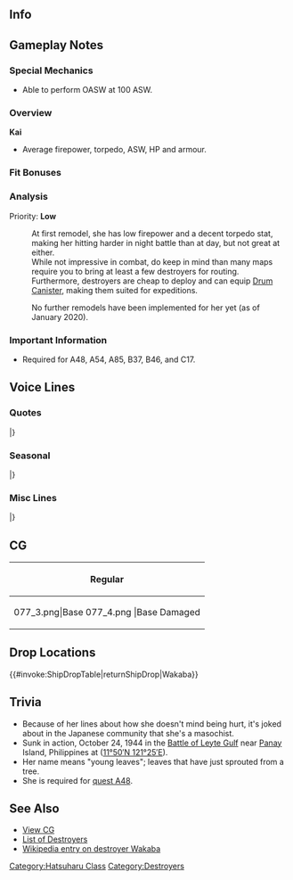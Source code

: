==Info==
{{KanmusuInfo|ID=077}}
{{KanmusuInfo|ID=077a}}

==Gameplay Notes==
===Special Mechanics===
* Able to perform OASW at 100 ASW.

===Overview===
'''Kai'''
* Average firepower, torpedo, ASW, HP and armour.  

===Fit Bonuses===
{{:{{BASEPAGENAME}}/Equipment Bonuses}}
{{clear}}

===Analysis===
Priority: '''Low'''

:At first remodel, she has low firepower and a decent torpedo stat, making her hitting harder in night battle than at day, but not great at either.
:While not impressive in combat, do keep in mind than many maps require you to bring at least a few destroyers for routing.
:Furthermore, destroyers are cheap to deploy and can equip [[Drum Canister]], making them suited for expeditions.

:No further remodels have been implemented for her yet (as of January 2020).

===Important Information===
* Required for A48, A54, A85, B37, B46, and C17. 

==Voice Lines==
===Quotes===
{{ShipquoteHeader}}
{{ShipquoteKai
|scenario = Introduction
|origin = 駆逐艦、若葉だ。
|translation = I'm the destroyer Wakaba.
|audio = Wakaba-Introduction.ogg
}}
{{ShipquoteKai
|scenario = Library
|origin = 初春型駆逐艦3番艦、若葉だ。
アッツ島沖海戦やキスカ島撤退作戦などに参加した。そうだ、北方海域だ。ああ、濃霧には注意が必要だ。
ぶつかりやすい。特に「初霜」、お前は要注意だ。
|translation = I'm the 3rd ship of the Hatsuharu-class destroyers, Wakaba.
I participated in the Battle of Attu and the Kiska Withdrawal Operation. That's right, in the Northern seas. Ah, you need to be very careful in dense fog.
It's easy to get into collisions. Especially you Hatsushimo, be extra careful.<ref>She collided with Hatsushimo while in dense fog during the Kiska Withdrawal Operation.</ref> 
|audio = Wakaba-Library.ogg
}}
{{ShipquoteKai
|scenario = Secretary 1
|origin = 若葉だ。
|translation = I'm Wakaba.
|audio = Wakaba-Secretary_1.ogg
}}
{{ShipquoteKai
|scenario = Secretary 2
|origin = いつでも出撃可能だ。
|translation = I can sortie any time.
|audio = Wakaba-Secretary_2.ogg
}}
{{ShipquoteKai
|scenario = Secretary 2
|kai = yes
|origin = 若葉、準備OKだ。
|translation = I'm all ready.
|audio = WakabaKai-Secretary_2.ogg
}}
{{ShipquoteKai
|scenario = Secretary 3
|origin = ん？解読不能なモールス信号だな。どういう意味だ。
|translation = Hmm? What is the meaning of this indecipherable Morse code?
|audio = Wakaba-Secretary_3.ogg
}}
{{ShipquoteKai
|scenario = Secretary Idle
|kai = yes
|origin = 時間は貴重だ。こうしている間にも、事態は動いているのに…。体がむずむずするな…。
|translation = Time is valuable. Time and tide wait for no man... I'm itching to do something...<ref>Her launch was delayed by four months due to defects found while building Hatsuharu.</ref>
|audio = WakabaKai-Idle.ogg
}}
{{ShipquoteKai
|scenario = Secretary (Married)
|kai = yes
|origin = 休め…って？お言葉ですが提督、艦隊任務を続けさせてください…。大丈夫、です。
|translation = Get some rest...? If I may speak freely Admiral, please let me continue fleet duties... I'm fine.
|audio = WakabaKai-Secretary Married.ogg
}}
{{ShipquoteKai
|scenario = Wedding
|origin = 奇跡の作戦、キスカ！　キス……か？……って、なんだ、おい。顔が近いぞ！
|translation = The miraculous operation, Kiska! A... kiss? ...Wait what? Oi. Your face is too close.<ref>Kiska is a pun between the name of the island and sounding like being asked for a kiss. The [https://ja.wikipedia.org/wiki/%E3%82%AD%E3%82%B9%E3%82%AB%E5%B3%B6%E6%92%A4%E9%80%80%E4%BD%9C%E6%88%A6#.E3.82.AD.E3.82.B9.E3.82.AB.E3.81.AE.E5.A5.87.E8.B7.A1 miracle] she is referring to is the dense fog that rolled in before the operation allowing it to be successfuly completed without being attacked by the Allies.</ref>
|audio = Wakaba-Wedding.ogg
}}
{{ShipquoteKai
|scenario = Player's Score
|origin = 連絡があるみたいだぞ。
|translation = Looks like you've got a call.
|audio = Wakaba-Looking_At_Scores.ogg
}}
{{ShipquoteKai
|scenario = Player's Score
|kai = yes
|origin = そうだな、状況をまず確認しよう。
|translation = That's right, let's check out the situation first.
|audio = WakabaKai-Looking_At_Scores.ogg
}}
{{ShipquoteKai
|scenario = Joining the Fleet
|origin = 若葉、出撃する。
|translation = Wakaba, sortieing.
|audio = Wakaba-Joining_A_Fleet.ogg
}}
{{ShipquoteKai
|scenario = Equipment 1
|origin = 強化、助かる。
|translation = This upgrade helps.
|audio = Wakaba-Equipment_3.ogg
}}
{{ShipquoteKai
|scenario = Equipment 1
|kai = yes
|origin = ふむ、助かる。これはいい！<ref>Shared with Supply before Kai.</ref>
|translation = Yup, this helps. It's good!
|audio = WakabaKai-Equipment_1.ogg
}}
{{ShipquoteKai
|scenario = Equipment 2
|origin = また、この手を汚せと言うのか…。
|translation = Do you mean to taint my efforts again...
|audio = Wakaba-Equipment_2.ogg
}}
{{ShipquoteKai
|scenario = Equipment 2
|kai = yes
|origin = 初春型とて、改修すれば問題無い。いけるぞ。
|translation = There won't be any problems if you upgrade the Hatsuharu-class. I can do this.<ref>During her construction, problems found during Hatsuharu's trials and the [https://en.wikipedia.org/wiki/Japanese_torpedo_boat_Tomozuru Tomozuru Incident] caused designers to modify her design to improve stability.</ref>
|audio = WakabaKai-Equipment_2.ogg
}}
{{ShipquoteKai
|scenario = Equipment 3
|origin = 24時間、寝なくても大丈夫。<ref>Shared with Secretary Married before Kai.</ref>
|translation = I'm fine being awake for 24 hours straight.
|audio = Wakaba-Equipment_1.ogg
}}
{{ShipquoteKai
|scenario = Supply
|kai = yes
|origin = ありがたい。これでまた、戦える。
|translation = Thanks. I can keep fighting with this.
|audio = WakabaKai-Supply.ogg
}}
{{ShipquoteKai
|scenario = Docking (Minor Damage)
|origin = うむ。礼を言う。
|translation = Yup. My thanks.
|audio = Wakaba-Docking_Minor.ogg
}}
{{ShipquoteKai
|scenario = Docking (Minor Damage)
|kai = yes
|origin = そうか…。修理すれば、また、すぐ戦える…。すぐだ！
|translation = That's right... Once repairs are done I'll go back to fighting soon... Very soon!
|audio = WakabaKai-Docking_Minor.ogg
}}
{{ShipquoteKai
|scenario = Docking (Major Damage)
|origin = 修理か。それも悪くない。
|translation = Repairs huh. That's not a bad idea.
|audio = Wakaba-Docking_Major.ogg
}}
{{ShipquoteKai
|scenario = Construction
|origin = 新造艦が完成した。
|translation = A new ship has been completed.
|audio = Wakaba-Construction.ogg
}}
{{ShipquoteKai
|scenario = Returning from Sortie
|origin = 艦隊が帰投した。
|translation = The fleet has returned to port.
|audio = Wakaba-Returning_From_Sortie.ogg
}}
{{ShipquoteKai
|scenario = Starting a Sortie
|origin = 出る。
|translation = I'm off.
|audio = Wakaba-Starting_A_Sortie.ogg
}}
{{ShipquoteKai
|scenario = Starting a Battle
|origin = 左舷、敵艦発見だ。
|translation = Enemy ships spotted to port.
|audio = Wakaba-Battle_Start.ogg
}}
{{ShipquoteKai
|scenario = Attack
|origin = 大丈夫だ。
|translation = I'm fine.
|audio = Wakaba-Attack.ogg
}}
{{ShipquoteKai
|scenario = Night Battle Attack
|origin = 安心しろ。
|translation = Don't worry.
|audio = Wakaba-Night_Battle.ogg
}}
{{ShipquoteKai
|scenario = Night Battle Attack
|kai = yes
|origin = 大丈夫だ。
|translation = I'm fine.
|audio = WakabaKai-Night_Attack.ogg
}}
{{ShipquoteKai
|scenario = Night Battle
|origin = この瞬間を待っていた！！
|translation = I was waiting for this moment!!
|audio = Wakaba-Night_Battle.ogg
}}
{{ShipquoteKai
|scenario = MVP
|origin = そうか！これが奇跡の作戦、キスカ…だな？なに？違うのか…。
|translation = Is that so! This is that like miraculous operation, Kiska... right? What? It's not...
|audio = Wakaba-MVP.ogg
}}
{{ShipquoteKai
|scenario = Minor Damage 1
|origin = くっそぉ…
|translation = Shit...
|audio = Wakaba-Minor_Damage_1.ogg
}}
{{ShipquoteKai
|scenario = Minor Damage 2
|origin = やるな……！
|translation = Now you've done it...!
|audio = Wakaba-Minor_Damage_2.ogg
}}
{{ShipquoteKai
|scenario = Major Damage
|origin = 痛いぞ！だが…悪くない。
|translation = That hurts! But... I don't mind...
|audio = Wakaba-Major_Damage.ogg
}}
{{ShipquoteKai
|scenario = Sunk
|origin = 若葉だ… 沈むぞ...少し...嫌だな...
|translation = I'm... sinking... I don't really... like this...
|audio = Wakaba-Sunk.ogg
}}
|} <references/>

{{clear}}

===Seasonal===
{{SeasonalHeaderOld}}
{{SeasonalQuote
|scenario = [[Seasonal/New_Year_2015|New Year 2015]]
|origin =新年か、この瞬間を待っていた。提督、今年もよろしく頼む！・・・ああ、大丈夫だ！
|translation =	It’s the New Year, I was waiting for this. Please look after me this year too, Admiral! …Ah, I’m fine!
|audio = Wakaba_2015newyear.ogg
|notes = 
}}
{{SeasonalQuote
|scenario = [[Seasonal/Setsubun_2015|Setsubun 2015]]
|origin = 節分だと？この豆を提督に投げればいいのか？違うな、ではどうすれば？
|translation =	It’s Setsubun? Can I throw these beans at the Admiral? I can’t, then who should I throw them at?
|audio =Wakaba _Setsubun_2015_Sec1.ogg
|notes = 
}}
{{SeasonalQuote
|scenario = [[Seasonal/Christmas_2015|Christmas 2015]]
|origin = クリスマスか…大丈夫！！ターキーとケーキなら既に買ってある。大丈夫だ！！
|translation =	It’s Christmas… Everything is fine!! I’ve already bought the cake and turkey. It’s all under control!!
|audio = Wakaba_Christmas_2015_Sec1.ogg
|notes =
}}
{{SeasonalQuote
|scenario = [[Seasonal/Valentine%27s_Day_2018|Valentine’s Day 2018]]
|origin = 若葉が作ったあチョコだ。悪くはないはずだ。できれば２４時間以内に…あぁ、もう食べるのか？
|translation =	It’s some chocolate I made. I shouldn’t taste bad. If possible, please eat it within 24 ho… Ah, you’re already eating it?
|audio = Wakaba_Valentines_2018_Sec_1.mp3
|notes = 
}}
{{SeasonalQuote
|scenario = [[Seasonal/White_Day_2018|White Day 2018]]
|origin = これは、チョコのお返しっというわけか。何だ、菓子か。悪くない。ちょど小腹が減ってたんだ。本当だぞ。
|translation =	So this is what they call a return gift. Oh it’s snacks. Not bad. I was just getting a bit hungry. I’m serious.
|audio = Wakaba_White_Day_2018_Sec1.mp3
|notes = 
}}
{{SeasonalQuote
|scenario = [[Seasonal/Coming_of_Spring_2018|Coming of Spring 2018]]
|origin = 来たか、春が。この季節は好きだ。名前？そうだ、若葉が進水季節もあるしな。
|translation =	Spring is here. I like this season? My name? That’s right, this is the season when I was launched.
|audio = Wakaba_Spring_2018_Sec1.mp3
|notes = 
}}
{{SeasonalQuote
|scenario = [[Seasonal/Fifth_Anniversary|5th Anniversary]]
|origin = 五周年だ。この瞬間を待っていた。ありがたいな。夢のようだ。そう、夢の。
|translation =	It’s the 5th Anniversary. I was waiting for this moment. Thank you. This feels like a dream. Yes, like a dream.
|audio = Wakaba_5th_Anniversary_Sec1.mp3
|notes = 
}}
{{SeasonalQuote
|scenario = [[Seasonal/Rainy_Season_2018|Rainy Season 2018]]
|origin = 最近、よく降るな。梅雨か…だが、これはこれで悪くない。ものは考えようだ。
|translation =	It’s been pouring recently. It’s the rainy season… But, this isn’t bad at all. It’s all about the right attitude.
|audio = Wakaba_Rainy_Season_2018_Sec1.mp3
|notes = 
}}
{{SeasonalQuote
|scenario = [[Seasonal/Summer_2018|Summer 2018]]
|origin = 夏が来たようだ。うむ、これはまぎれもなく、夏。暑い。ん、まあ、そういうものだは。
|translation =	Looks like summer is here. Yup, it's definitely summer. It's hot. Ngh, well, that's how it is.
|audio = Wakaba_Summer_2018_Sec1.mp3
|notes = 
}}
{{SeasonalQuote
|scenario = [[Seasonal/Saury_2018|Saury 2018]]
|origin = 秋刀魚か…悪くない。我が二十一駆も漁の支援に…了解した。駆逐艦、若葉、全力で任務に当たろう。
|translation =	Saury... It's not bad. Our DesDiv21 will support the fishing... Roger that. I'll put my all into completing the mission.
|audio = Wakaba_Sec1_Saury_2018.mp3
|notes = 
}}
{{SeasonalQuote
|scenario = [[Seasonal/Late_Autumn_2018|Late Autumn 2018]]
|origin = この季節は、用心が必要だ。特に対空監視をこたってはいけない。そうだ、たとえ港にいる時でもだ。
|translation =	We can't let our guard down during this season. Especially on anti-air watch. Yes, not even in port.
|audio = Wakaba_Late_Autumn_2018_Sec1.mp3
|notes = 
}}
{{SeasonalQuote
|scenario = [[Seasonal/Sixth_Anniversary|6th Anniversary]]
|origin = 	我々はついに六周年だ。この瞬間を待っていた。悪くないぞ。本当にありがたいことだ。
|translation =	It's finally our 6th Anniversary. I was waiting for this moment. It's not bad. I'm really grateful.
|audio = Wakaba_6th_Anniversary_Sec2.mp3
|notes = Secretary 2
}}
{{SeasonalQuote
|scenario = [[Seasonal/Seventh_Anniversary|7th Anniversary]]
|origin = 提督、我々はついに七周年。この瞬間を待っていた。本当にありがたいことだ。あぁ、わるくない。
|translation =	Admiral, it's finally our 7th Anniversary. I've been waiting for this moment. I'm really thankful for everything. Yeah, not bad.
|audio = Wakaba_7th_Anniversary_Secretary_2.mp3
|notes = Secretary 2
}}
|}<references/>

{{clear}}

===Misc Lines===
{{SeasonalHeaderOld}}
{{SeasonalQuote
|scenario = [[Seasonal/Final_Battle|Eve of the Final Battle 2018]]
|origin = 捷一号作戦。決戦だな。何？我が二十一駆は輸送作戦を？分かった。任せておけ。
|translation =	It’s Operation Sho-1. It’s the final battle. What? Our DesDiv21 is charged with transport operations? Understood. Leave it to me.
|audio = Wakaba_Kantai_Kessen_2018_Sec3.mp3
|notes = Secretary 3
}} <references/>
|}

{{clear}}

==CG==
{| class="mw-collapsible mw-collapsed wikitable" style="width: 100%;"
!Regular
|-
|<gallery>
077_3.png|Base
077_4.png |Base Damaged
</gallery>
|}

== Drop Locations ==
{{#invoke:ShipDropTable|returnShipDrop|Wakaba}}

==Trivia==
*Because of her lines about how she doesn't mind being hurt, it's joked about in the Japanese community that she's a masochist.
*Sunk in action, October 24, 1944 in the [http://en.wikipedia.org/wiki/Battle_of_Leyte_Gulf Battle of Leyte Gulf] near [http://en.wikipedia.org/wiki/Panay Panay] Island, Philippines at ([http://tools.wmflabs.org/geohack/geohack.php?pagename=Japanese_destroyer_Wakaba&params=11_50_N_121_25_E_ 11°50′N 121°25′E]).
*Her name means "young leaves"; leaves that have just sprouted from a tree.
*She is required for [[Quests#A48|quest A48]].

==See Also==
*[[{{PAGENAMEE}}/Gallery|View  CG]]
*[[EliteDD|List of Destroyers]]
*[[wikipedia:Japanese_destroyer_Wakaba|Wikipedia entry on destroyer Wakaba]]
 {{shiplist}}
[[Category:Hatsuharu Class]]
[[Category:Destroyers]]